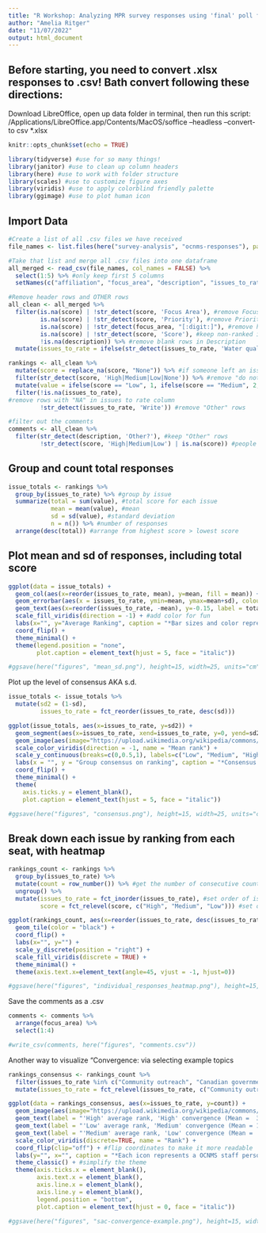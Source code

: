 ```yaml
---
title: "R Workshop: Analyzing MPR survey responses using 'final' poll format" 
author: "Amelia Ritger"
date: "11/07/2022"
output: html_document
---
```


## Before starting, you need to convert .xlsx responses to .csv! Bath convert following these directions:
Download LibreOffice, open up data folder in terminal, then run this script:
/Applications/LibreOffice.app/Contents/MacOS/soffice --headless --convert-to csv *.xlsx

```r
knitr::opts_chunk$set(echo = TRUE)

library(tidyverse) #use for so many things!
library(janitor) #use to clean up column headers
library(here) #use to work with folder structure
library(scales) #use to customize figure axes
library(viridis) #use to apply colorblind friendly palette
library(ggimage) #use to plot human icon
```

## Import Data
```r
#Create a list of all .csv files we have received
file_names <- list.files(here("survey-analysis", "ocnms-responses"), pattern = ".csv$", recursive = TRUE, full.names = TRUE)

#Take that list and merge all .csv files into one dataframe
all_merged <- read_csv(file_names, col_names = FALSE) %>%
  select(1:5) %>% #only keep first 5 columns
  setNames(c("affiliation", "focus_area", "description", "issues_to_rate", "score")) #change column names, use snake case (or use clean_names)

#Remove header rows and OTHER rows
all_clean <- all_merged %>%
  filter(is.na(score) | !str_detect(score, 'Focus Area'), #remove Focus Area header
         is.na(score) | !str_detect(score, 'Priority'), #remove Priority Topic header
         is.na(score) | !str_detect(focus_area, "[:digit:]"), #remove header rows (those that contain (number))
         is.na(score) | !str_detect(score, 'Score'), #keep non-ranked issues, just in case - especially for comments and "other" responses
         !is.na(description)) %>% #remove blank rows in Description
  mutate(issues_to_rate = ifelse(str_detect(issues_to_rate, 'Water quality') == TRUE, "Water quality protection", issues_to_rate)) #something is weird with the value of "water quality protection", so fix that

rankings <- all_clean %>%
  mutate(score = replace_na(score, "None")) %>% #if someone left an issue blank in the rating, rename it "None" so we can assign a score of 0
  filter(str_detect(score, 'High|Medium|Low|None')) %>% #remove "do not score" rows (aka OTHER, comments)
  mutate(value = ifelse(score == "Low", 1, ifelse(score == "Medium", 2, ifelse(score == "High", 3, 0)))) %>% #convert scores to numeric: high = 3, medium = 2, low = 1, no response/NA = 0
  filter(!is.na(issues_to_rate),
#remove rows with "NA" in issues to rate column
         !str_detect(issues_to_rate, 'Write')) #remove "Other" rows

#filter out the comments
comments <- all_clean %>%
  filter(str_detect(description, 'Other?'), #keep "Other" rows
         !str_detect(score, 'High|Medium|Low') | is.na(score)) #people weren't supposed to score "other", so remove rows with a score
```

## Group and count total responses
```r
issue_totals <- rankings %>%
  group_by(issues_to_rate) %>% #group by issue
  summarize(total = sum(value), #total score for each issue
            mean = mean(value), #mean
            sd = sd(value), #standard deviation
            n = n()) %>% #number of responses
  arrange(desc(total)) #arrange from highest score > lowest score 
```

## Plot mean and sd of responses, including total score
```r
ggplot(data = issue_totals) +
  geom_col(aes(x=reorder(issues_to_rate, mean), y=mean, fill = mean)) +
  geom_errorbar(aes(x = issues_to_rate, ymin=mean, ymax=mean+sd), colour="black", width=0.5) +
  geom_text(aes(x=reorder(issues_to_rate, -mean), y=-0.15, label = total)) + #add total counts
  scale_fill_viridis(direction = -1) + #add color for fun
  labs(x="", y="Average Ranking", caption = "*Bar sizes and color represent average (mean) ranking. Error bars represent standard deviation. Numbers represent total (sum) score.") + #rename axis titles
  coord_flip() +
  theme_minimal() +
  theme(legend.position = "none",
        plot.caption = element_text(hjust = 5, face = "italic"))

#ggsave(here("figures", "mean_sd.png"), height=15, width=25, units="cm", bg = "white")
```

Plot up the level of consensus AKA s.d.
```r
issue_totals <- issue_totals %>%
  mutate(sd2 = (1-sd),
         issues_to_rate = fct_reorder(issues_to_rate, desc(sd)))

ggplot(issue_totals, aes(x=issues_to_rate, y=sd2)) +
  geom_segment(aes(x=issues_to_rate, xend=issues_to_rate, y=0, yend=sd2, color = mean)) +
  geom_image(aes(image="https://upload.wikimedia.org/wikipedia/commons/d/d8/Person_icon_BLACK-01.svg", color = mean), size=0.03) +
  scale_color_viridis(direction = -1, name = "Mean rank") +
  scale_y_continuous(breaks=c(0,0.5,1), labels=c("Low", "Medium", "High")) +
  labs(x = "", y = "Group consensus on ranking", caption = "*Consensus was assessed from standard deviation for each issue. Color represents average ranking for each issue.") +
  coord_flip() +
  theme_minimal() +
  theme(
    axis.ticks.y = element_blank(),
    plot.caption = element_text(hjust = 5, face = "italic"))

#ggsave(here("figures", "consensus.png"), height=15, width=25, units="cm", bg = 'white')
```

## Break down each issue by ranking from each seat, with heatmap
```r
rankings_count <- rankings %>%
  group_by(issues_to_rate) %>%
  mutate(count = row_number()) %>% #get the number of consecutive counts for each issue (to plot)
  ungroup() %>%
  mutate(issues_to_rate = fct_inorder(issues_to_rate), #set order of issues as order in which they appear on data table
         score = fct_relevel(score, c("High", "Medium", "Low"))) #set order of scores (not alphabetical)

ggplot(rankings_count, aes(x=reorder(issues_to_rate, desc(issues_to_rate)), y=count, fill=score)) + #use count and not affiliation because everyone at OCNMS has the same affiliation
  geom_tile(color = "black") +
  coord_flip() +
  labs(x="", y="") +
  scale_y_discrete(position = "right") +
  scale_fill_viridis(discrete = TRUE) +
  theme_minimal() +
  theme(axis.text.x=element_text(angle=45, vjust = -1, hjust=0))

#ggsave(here("figures", "individual_responses_heatmap.png"), height=15, width=25, units="cm", bg = "white")
```

Save the comments as a .csv
```r
comments <- comments %>%
  arrange(focus_area) %>%
  select(1:4)

#write_csv(comments, here("figures", "comments.csv"))
```

Another way to visualize "Convergence: via selecting example topics 
```r
rankings_consensus <- rankings_count %>%
  filter(issues_to_rate %in% c("Community outreach", "Canadian government", "Changing ocean conditions")) %>%
  mutate(issues_to_rate = fct_relevel(issues_to_rate, c("Community outreach", "Canadian government", "Changing ocean conditions")))

ggplot(data = rankings_consensus, aes(x=issues_to_rate, y=count)) + 
  geom_image(aes(image="https://upload.wikimedia.org/wikipedia/commons/d/d8/Person_icon_BLACK-01.svg", color = score), size=0.1) +
  geom_text(label = "'High' average rank, 'High' convergence (Mean =  3.00, Standard deviation = 0.00)", x=3.35, y=2, size = 3.5) +
  geom_text(label = "'Low' average rank, 'Medium' convergence (Mean = 1.21, Standard deviation = 0.43)", x=2.35, y=2.2, size = 3.5) +
  geom_text(label = "'Medium' average rank, 'Low' convergence (Mean =  2.29, Standard deviation = 0.92)", x=1.35, y=2.2, size = 3.5) +
  scale_color_viridis(discrete=TRUE, name = "Rank") +
  coord_flip(clip="off") + #flip coordinates to make it more readable
  labs(y="", x="", caption = "*Each icon represents a OCNMS staff person's response. Color represents the staff person's ranking of the topic. Convergence was calculated from the standard deviation of rankings.") + #set axis labels, maybe "Number of respondents"?
  theme_classic() + #simplify the theme
  theme(axis.ticks.x = element_blank(),
        axis.text.x = element_blank(),
        axis.line.x = element_blank(),
        axis.line.y = element_blank(),
        legend.position = "bottom",
        plot.caption = element_text(hjust = 0, face = "italic"))

#ggsave(here("figures", "sac-convergence-example.png"), height=15, width=25, units="cm", bg = "white")
```
